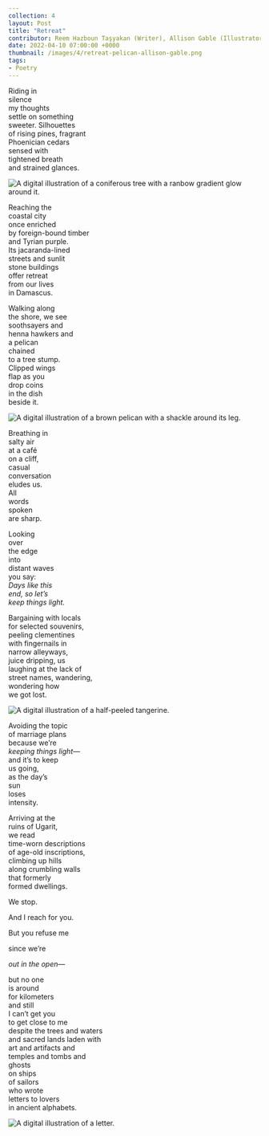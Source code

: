 ---
collection: 4
layout: Post
title: "Retreat"
contributor: Reem Hazboun ​Taşyakan (Writer), Allison Gable (Illustrator)
date: 2022-04-10 07:00:00 +0000
thumbnail: /images/4/retreat-pelican-allison-gable.png
tags: 
- Poetry
---
<div class="poem-img-col"> 
<p>
Riding in<br />
silence<br />
my thoughts<br />
settle on something<br />
sweeter. Silhouettes<br />
of rising pines, fragrant<br />
Phoenician cedars<br />
sensed with<br />
tightened breath<br />
and strained glances.
</p>
<div>
<img src="/images/4/retreat-tree-allison-gable.png"
    alt="A digital illustration of a coniferous tree with a ranbow gradient glow around it."
    class="w250" />
</div>
</div>

Reaching the<br />
coastal city<br />
once enriched<br />
by foreign-bound timber<br />
and Tyrian purple.<br />
Its jacaranda-lined<br />
streets and sunlit<br />
stone buildings<br />
offer retreat<br />
from our lives<br />
in Damascus.

<div class="poem-img-col"> 
<p>
Walking along<br />
the shore, we see<br />
soothsayers and<br />
henna hawkers and<br />
a pelican<br />
chained<br />
to a tree stump.<br />
Clipped wings<br />
flap as you<br />
drop coins<br />
in the dish<br />
beside it.
</p>
<div>
<img src="/images/4/retreat-pelican-allison-gable.png"
    alt="A digital illustration of a brown pelican with a shackle around its leg."
    class="w250" />
</div>
</div>

Breathing in<br />
salty air<br />
at a café<br />
on a cliff,<br />
casual<br />
conversation<br />
eludes us.<br />
All<br />
words<br />
spoken<br />
are sharp.

Looking<br />
over<br />
the edge<br />
into<br />
distant waves<br />
you say:<br />
<em>Days like this<br />end, so let’s<br />keep things light.</em>

<div class="poem-img-col"> 
<p>
Bargaining with locals<br />
for selected souvenirs,<br />
peeling clementines<br />
with fingernails in<br />
narrow alleyways,<br />
juice dripping, us<br />
laughing at the lack of<br />
street names, wandering,<br />
wondering how<br />
we got lost.
</p>
<div>
<img src="/images/4/retreat-tangerine-allison-gable.png"
    alt="A digital illustration of a half-peeled tangerine."
    class="w250" />
</div>
</div>

Avoiding the topic<br />
of marriage plans<br />
because we’re<br />
<em>keeping things light—</em><br />
and it’s to keep<br />
us going,<br />
as the day’s<br />
sun<br />
loses<br />
intensity. 
 
Arriving at the<br />
ruins of Ugarit,<br />
we read<br />
time-worn descriptions<br />
of age-old inscriptions,<br />
climbing up hills<br />
along crumbling walls<br />
that formerly<br />
formed dwellings.
 
We stop.
 
And I reach for you.
 
But you refuse me
 
since we’re
 
<em>out in the open—</em>

<div class="poem-img-col"> 
<p>
but no one<br />
is around<br />
for kilometers<br />
and still<br />
I can’t get you<br />
to get close to me<br />
despite the trees and waters<br />
and sacred lands laden with<br />
art and artifacts and<br />
temples and tombs and<br />
ghosts<br />
on ships<br />
of sailors<br />
who wrote<br />
letters to lovers<br />
in ancient alphabets.
</p>
<div>
<img src="/images/4/retreat-letters-allison-gable.png"
    alt="A digital illustration of a letter."
    class="w250" />
</div>
</div>
